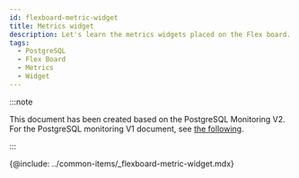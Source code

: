 ```yaml
---
id: flexboard-metric-widget
title: Metrics widget
description: Let's learn the metrics widgets placed on the Flex board.
tags:
  - PostgreSQL
  - Flex Board
  - Metrics
  - Widget
---
```


:::note

This document has been created based on the PostgreSQL Monitoring V2. For the PostgreSQL monitoring V1 document, see [the following](../postgresql-v1/flexboard-metric-widget).

:::

{@include: ../common-items/_flexboard-metric-widget.mdx}
